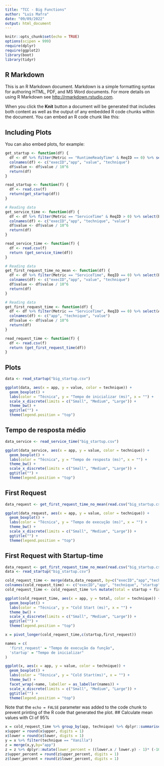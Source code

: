 ```yaml
---
title: "TCC - Big Functions"
author: "Luis Mafra"
date: "09/09/2022"
output: html_document
---
```


```r
knitr::opts_chunk$set(echo = TRUE)
options(scipen = 999)
require(dplyr)
require(ggplot2)
library(boot)
library(tidyr)
```

## R Markdown

This is an R Markdown document. Markdown is a simple formatting syntax for authoring HTML, PDF, and MS Word documents. For more details on using R Markdown see <http://rmarkdown.rstudio.com>.

When you click the **Knit** button a document will be generated that includes both content as well as the output of any embedded R code chunks within the document. You can embed an R code chunk like this:

## Including Plots

You can also embed plots, for example:

```r
get_startup <- function(df) {
  df <- df %>% filter(Metric == "RuntimeReadyTime" & ReqID == 0) %>% select(ExecID, App, Value, Technique)
  colnames(df) <- c("execID","app", "value", "technique")
  df$value <- df$value / 10^6
  return(df)
}

read_startup <- function(f) {
  df <- read.csv(f)
  return(get_startup(df))
}

# Reading data
get_service_time <- function(df) {
  df <- df %>% filter(Metric == "ServiceTime" & ReqID > 0) %>% select(ExecID, App, Value, Technique) %>% group_by(ExecID,App,Technique) %>% summarise(mean = mean(Value))
  colnames(df) <- c("execID","app", "technique", "value")
  df$value <- df$value / 10^6
  return(df)
}

read_service_time <- function(f) {
  df <- read.csv(f)
  return (get_service_time(df))
}

# Reading data
get_first_request_time_no_mean <- function(df) {
  df <- df %>% filter(Metric == "ServiceTime", ReqID == 0) %>% select(ExecID, App, Value, Technique)
  colnames(df) <- c("execID","app", "value", "technique")
  df$value <- df$value / 10^6
  return(df)
}

# Reading data
get_first_request_time <- function(df) {
  df <- df %>% filter(Metric == "ServiceTime", ReqID == 0) %>% select(App, Value, Technique) %>% group_by(App, Technique) %>% summarise(mean = mean(Value))
  colnames(df) <- c("app", "technique", "value")
  df$value <- df$value / 10^6
  return(df)
}

read_request_time <- function(f) {
  df <- read.csv(f)
  return (get_first_request_time(df))
}
```

## Plots

```r
data <- read_startup("big_startup.csv")

ggplot(data, aes(x = app, y = value, color = technique)) +
  geom_boxplot() +
  labs(color = "Técnica", y = "Tempo de inicializar (ms)", x = "") +
  scale_x_discrete(limits = c("Small", "Medium", "Large")) +
  theme_bw() +
  ggtitle("") +
  theme(legend.position = "top")
```
## Tempo de resposta médio
```r
data_service <- read_service_time("big_startup.csv")

ggplot(data_service, aes(x = app, y = value, color = technique)) +
  geom_boxplot() +
  labs(color = "Técnica", y = "Tempo de resposta (ms)", x = "") +
  theme_bw() +
  scale_x_discrete(limits = c("Small", "Medium", "Large")) +
  ggtitle("") +
  theme(legend.position = "top")
```

## First Request

```r
data_request <- get_first_request_time_no_mean(read.csv("big_startup.csv"))

ggplot(data_request, aes(x = app, y = value, color = technique)) +
  geom_boxplot() +
  labs(color = "Técnica", y = "Tempo de execução (ms)", x = "") +
  theme_bw() +
  scale_x_discrete(limits = c("Small", "Medium", "Large")) +
  ggtitle("") +
  theme(legend.position = "top")
```

## First Request with Startup-time

```r
data_request <- get_first_request_time_no_mean(read.csv("big_startup.csv"))
data <- read_startup("big_startup.csv")

cold_request_time <- merge(data,data_request, by=c("execID","app","technique"))
colnames(cold_request_time) <- c("execID","app", "technique", "startup","first_request")
cold_request_time <- cold_request_time %>% mutate(total = startup + first_request)

ggplot(cold_request_time, aes(x = app, y = total, color = technique)) +
  geom_boxplot() +
  labs(color = "Técnica", y = "Cold Start (ms)", x = "") +
  theme_bw() +
  scale_x_discrete(limits = c("Small", "Medium", "Large")) +
  ggtitle("") +
  theme(legend.position = "top")
```
```r
x = pivot_longer(cold_request_time,c(startup,first_request))

names = c(
  'first_request' = "Tempo de execução da função",
  'startup' = "Tempo de inicializar"
)

ggplot(x, aes(x = app, y = value, color = technique)) +
  geom_boxplot() +
  labs(color = "Técnica", y = "Cold Start(ms)", x = "") +
  theme_bw() +
  facet_wrap(~name, labeller = as_labeller(names)) +
  scale_x_discrete(limits = c("Small", "Medium", "Large")) +
  ggtitle("") +
  theme(legend.position = "top")
```

Note that the `echo = FALSE` parameter was added to the code chunk to prevent printing of the R code that generated the plot.
## Calculate mean values with CI of 95%

```r
x = cold_request_time %>% group_by(app, technique) %>% dplyr::summarise(upper = CI(total)[1], lower = CI(total)[3])
x$upper = round(x$upper, digits = 1)
x$lower = round(x$lower, digits = 1)
y = x %>% filter(technique == "Vanilla")
z = merge(x,y,by="app")
z = z %>% dplyr::mutate(lower_percent = ((lower.x / lower.y) - 1)* (-100), upper_percent =  ((upper.x / upper.y) - 1)* (-100))
z$upper_percent = round(z$upper_percent, digits = 1)
z$lower_percent = round(z$lower_percent, digits = 1)
```
